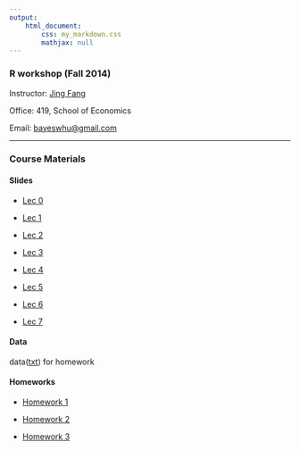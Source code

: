 ```yaml
---
output: 
    html_document:
        css: my_markdown.css
        mathjax: null
---
```


### R workshop (Fall 2014)

Instructor: [Jing Fang](http://bayeswhu.github.io)

Office: 419, School of Economics

Email: [bayeswhu@gmail.com](bayeswhu@gmail.com)

-----

### Course Materials

#### Slides

- [Lec 0](r/Lec0.html)

- [Lec 1](r/Lec1.html)

- [Lec 2](r/Lec2.html)

- [Lec 3](r/Lec3.html)

- [Lec 4](r/Lec4.html)

- [Lec 5](r/Lec5.html)

- [Lec 6](r/Lec6.html)

- [Lec 7](r/Lec7.html)

#### Data

data([txt](r/data.zip)) for homework

#### Homeworks

- [Homework 1](r/CE1.html)

- [Homework 2](r/CE2.html)

- [Homework 3](r/CE3.html)

<!-- - [Homework 4](r/CE4.html) -->

<!-- - [Homework 5](r/CE5.html) -->

<!-- - [Homework 6](r/CE6.html) -->

<!-- - [Homework 7](r/CE7.html) -->

<!-- - [Homework 8](r/CE8.html) -->

<!-- - [Homework 9](r/CE9.html) -->
